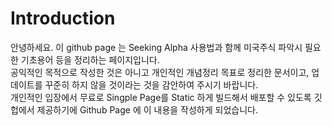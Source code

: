 # Introduction 
안녕하세요. 이 github page 는 Seeking Alpha 사용법과 함께 미국주식 파악시 필요한 기초용어 등을 정리하는 페이지입니다.<br/>
공익적인 목적으로 작성한 것은 아니고 개인적인 개념정리 목표로 정리한 문서이고, 업데이트를 꾸준히 하지 않을 것이라는 것을 감안하여 주시기 바랍니다.<br/>
개인적인 입장에서 무료로 Singple Page를 Static 하게 빌드해서 배포할 수 있도록 깃헙에서 제공하기에 Github Page 에 이 내용을 작성하게 되었습니다.<br/>
<br/>


